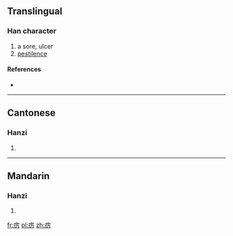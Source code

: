 {{also|癘}}
==Translingual==

===Han character===
{{Han char|rn=104|rad=疒|as=03|sn=8|four=|canj=大一尸 (KMS)}}

# a sore, ulcer
# [[pestilence]]

====References====
* {{Han ref|kx=0769.221|hdz=42660.110|uh=75A0|ud=30112}}

----

==Cantonese==

===Hanzi===
{{yue-hanzi|jyut=|y=lai6|tra=癘}}

# {{defn|lang=yue|sort=疒03}}

----

==Mandarin==

===Hanzi===
{{cmn-hanzi|tra=癘|pin=[[lì]] ([[li4]]), [[yòu]] ([[you4]])|wg=li<sup>4</sup>, yu<sup>4</sup>}}

# {{defn|lang=cmn|sort=疒03}}

[[fr:疠]]
[[pl:疠]]
[[zh:疠]]
